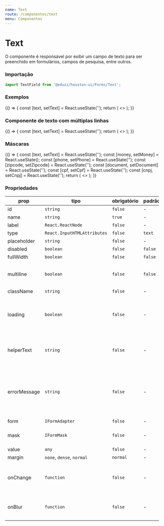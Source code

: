 ```yaml
---
name: Text
route: /componentes/text
menu: Componentes
---
```





# Text

O componente é responsável por exibir um campo de texto para ser preenchido em formulários, campos de pesquisa, entre outros.

### Importação

```js
import TextField from '@eduzz/houston-ui/Forms/Text';
```

### Exemplos

<Playground>
  {() => {
    const [text, setText] = React.useState('');
    return (
      <>
        <TextField label='Campo de Texto' value={text} onChange={setText} />
        <TextField label='Campo de Texto' placeholder='Placeholder' value={text} onChange={setText} />
        <TextField label='Campo de Texto Desabilitado' disabled value='Valor enviado via propriedade' />
        <TextField label='Campo de Texto com Carregamento' loading value={text} onChange={setText} />
        <TextField
          label='Campo de Texto com Texto de Ajuda'
          helperText='Um exemplo de campo de ajuda'
          value={text}
          onChange={setText}
        />
        <TextField label='Campo de Texto com Erro' errorMessage='Mensagem de erro' value={text} onChange={setText} />
      </>
    );
  }}
</Playground>

### Componente de texto com múltiplas linhas

<Playground>
  {() => {
    const [text, setText] = React.useState('');
    return (
      <>
        <TextField label='Texto com múltiplas linhas' value={text} onChange={setText} multiline />
        <TextField label='Texto com múltiplas linhas' disabled value={text} onChange={setText} multiline />
        <TextField
          label='Texto com múltiplas linhas com erro'
          errorMessage='Mensagem de erro'
          value={text}
          onChange={setText}
          multiline
        />
      </>
    );
  }}
</Playground>

### Máscaras

<Playground>
  {() => {
    const [text, setText] = React.useState('');
    const [money, setMoney] = React.useState();
    const [phone, setPhone] = React.useState('');
    const [zipcode, setZipcode] = React.useState('');
    const [document, setDocument] = React.useState('');
    const [cpf, setCpf] = React.useState('');
    const [cnpj, setCnpj] = React.useState('');
    return (
      <>
        <TextField label='Moeda' name='money' value={money} onChange={setMoney} mask={moneyMask} />
        <TextField label='Telefone' name='phone' value={phone} onChange={setPhone} mask={phoneMask} />
        <TextField label='CEP' name='zipcode' value={zipcode} onChange={setZipcode} mask={zipcodeMask} />
        <TextField label='Documento' name='document' value={document} onChange={setDocument} mask={documentMask} />
        <TextField label='CNPJ' name='cnpj' value={cnpj} onChange={setCnpj} mask={cnpjMask} />
        <TextField label='CPF' name='cpf' value={cpf} onChange={setCpf} mask={cpfMask} />
      </>
    );
  }}
</Playground>

### Propriedades

| prop         | tipo                        | obrigatório | padrão  | descrição                                                                          |
| ------------ | --------------------------- | ----------- | ------- | ---------------------------------------------------------------------------------- |
| id           | `string`                    | `false`     | -       |                                                                                    |
| name         | `string`                    | `true`      | -       |                                                                                    |
| label        | `React.ReactNode`           | `false`     | -       |                                                                                    |
| type         | `React.InputHTMLAttributes` | `false`     | `text`  |                                                                                    |
| placeholder  | `string`                    | `false`     | -       |                                                                                    |
| disabled     | `boolean`                   | `false`     | `false` |                                                                                    |
| fullWidth    | `boolean`                   | `false`     | `false` |                                                                                    |
| multiline    | `boolean`                   | `false`     | `false` | Permite um campo de texto com várias linhas                                        |
| className    | `string`                    | `false`     | -       |                                                                                    |
| loading      | `boolean`                   | `false`     | -       | Exibe ícone de carregamento no componente de texto                                 |
| helperText   | `string`                    | `false`     | -       | Exibe texto de ajuda abaixo do componente de texto                                 |
| errorMessage | `string`                    | `false`     | -       | Exibe uma mensagem de erro no componente de texto, assim como indica erro no campo |
| form         | `IFormAdapter`              | `false`     | -       |                                                                                    |
| mask         | `IFormMask`                 | `false`     | -       | Máscara que será aplicada no campo                                                 |
| value        | `any`                       | `false`     | -       |                                                                                    |
| margin       | `none`, `dense`, `normal`   | `normal`    | -       |                                                                                    |
| onChange     | `function`                  | `false`     | -       | Função disparada ao alterar o valor do campo de texto                              |
| onBlur       | `function`                  | `false`     | -       | Função disparada ao tirar o foco do componente                                     |
